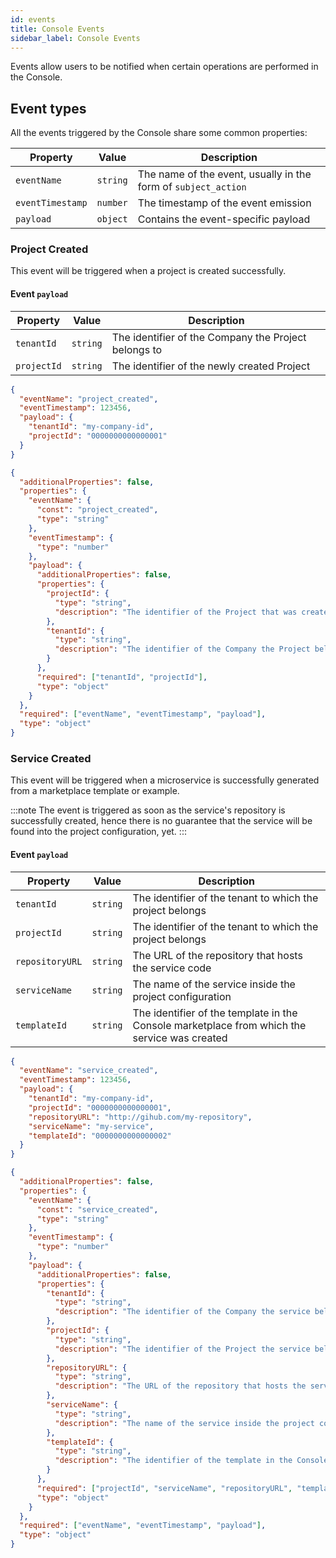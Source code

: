 ```yaml
---
id: events
title: Console Events
sidebar_label: Console Events
---
```



Events allow users to be notified when certain operations are performed in the Console.

## Event types

All the events triggered by the Console share some common properties:

| Property | Value | Description |
|-|-|-|
| `eventName` | `string` | The name of the event, usually in the form of `subject_action` |
| `eventTimestamp` | `number` | The timestamp of the event emission |
| `payload` | `object` | Contains the event-specific payload |

### Project Created

This event will be triggered when a project is created successfully.

#### Event `payload`

| Property | Value | Description |
|-|-|-|
| `tenantId` | `string` | The identifier of the Company the Project belongs to |
| `projectId` | `string` | The identifier of the newly created Project |

<Tabs>
<TabItem value="example" label="Example" default>

  ```json
  {
    "eventName": "project_created",
    "eventTimestamp": 123456,
    "payload": {
      "tenantId": "my-company-id",
      "projectId": "0000000000000001"
    }
  }
  ```

</TabItem>
<TabItem value="json-schema" label="JSON Schema">

  ```json
  {
    "additionalProperties": false,
    "properties": {
      "eventName": {
        "const": "project_created",
        "type": "string"
      },
      "eventTimestamp": {
        "type": "number"
      },
      "payload": {
        "additionalProperties": false,
        "properties": {
          "projectId": {
            "type": "string",
            "description": "The identifier of the Project that was created"
          },
          "tenantId": {
            "type": "string",
            "description": "The identifier of the Company the Project belongs to"
          }
        },
        "required": ["tenantId", "projectId"],
        "type": "object"
      }
    },
    "required": ["eventName", "eventTimestamp", "payload"],
    "type": "object"
  }
  ```

</TabItem>
</Tabs>

### Service Created

This event will be triggered when a microservice is successfully generated from a marketplace template or example.

:::note
The event is triggered as soon as the service's repository is successfully created, hence there is no guarantee that the service will be found into the project configuration, yet.
:::

#### Event `payload`

| Property | Value | Description |
|-|-|-|
| `tenantId` | `string` | The identifier of the tenant to which the project belongs |
| `projectId` | `string` | The identifier of the tenant to which the project belongs |
| `repositoryURL` | `string` | The URL of the repository that hosts the service code |
| `serviceName` | `string` | The name of the service inside the project configuration |
| `templateId` | `string` | The identifier of the template in the Console marketplace from which the service was created |

<Tabs>
<TabItem value="example" label="Example" default>

  ```json
  {
    "eventName": "service_created",
    "eventTimestamp": 123456,
    "payload": {
      "tenantId": "my-company-id",
      "projectId": "0000000000000001",
      "repositoryURL": "http://gihub.com/my-repository",
      "serviceName": "my-service",
      "templateId": "0000000000000002"
    }
  }
  ```

</TabItem>
<TabItem value="json-schema" label="JSON Schema">

  ```json
  {
    "additionalProperties": false,
    "properties": {
      "eventName": {
        "const": "service_created",
        "type": "string"
      },
      "eventTimestamp": {
        "type": "number"
      },
      "payload": {
        "additionalProperties": false,
        "properties": {
          "tenantId": {
            "type": "string",
            "description": "The identifier of the Company the service belongs to"
          },
          "projectId": {
            "type": "string",
            "description": "The identifier of the Project the service belongs to"
          },
          "repositoryURL": {
            "type": "string",
            "description": "The URL of the repository that hosts the service code"
          },
          "serviceName": {
            "type": "string",
            "description": "The name of the service inside the project configuration"
          },
          "templateId": {
            "type": "string",
            "description": "The identifier of the template in the Console marketplace from which the service was created"
          }
        },
        "required": ["projectId", "serviceName", "repositoryURL", "templateId"],
        "type": "object"
      }
    },
    "required": ["eventName", "eventTimestamp", "payload"],
    "type": "object"
  }
  ```

</TabItem>
</Tabs>
